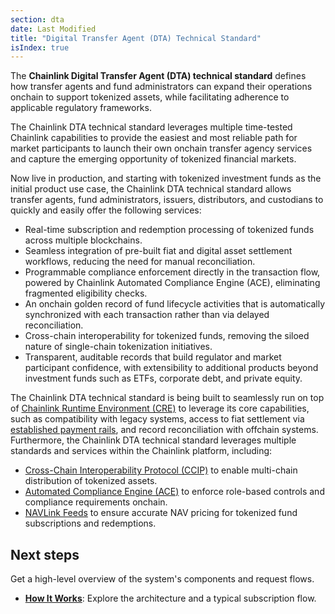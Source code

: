 ```yaml
---
section: dta
date: Last Modified
title: "Digital Transfer Agent (DTA) Technical Standard"
isIndex: true
---
```



The **Chainlink Digital Transfer Agent (DTA) technical standard** defines how transfer agents and fund administrators can expand their operations onchain to support tokenized assets, while facilitating adherence to applicable regulatory frameworks.

The Chainlink DTA technical standard leverages multiple time-tested Chainlink capabilities to provide the easiest and most reliable path for market participants to launch their own onchain transfer agency services and capture the emerging opportunity of tokenized financial markets.

Now live in production, and starting with tokenized investment funds as the initial product use case, the Chainlink DTA technical standard allows transfer agents, fund administrators, issuers, distributors, and custodians to quickly and easily offer the following services:

- Real-time subscription and redemption processing of tokenized funds across multiple blockchains.
- Seamless integration of pre-built fiat and digital asset settlement workflows, reducing the need for manual reconciliation.
- Programmable compliance enforcement directly in the transaction flow, powered by Chainlink Automated Compliance Engine (ACE), eliminating fragmented eligibility checks.
- An onchain golden record of fund lifecycle activities that is automatically synchronized with each transaction rather than via delayed reconciliation.
- Cross-chain interoperability for tokenized funds, removing the siloed nature of single-chain tokenization initiatives.
- Transparent, auditable records that build regulator and market participant confidence, with extensibility to additional products beyond investment funds such as ETFs, corporate debt, and private equity.

The Chainlink DTA technical standard is being built to seamlessly run on top of [Chainlink Runtime Environment (CRE)](https://chain.link/cre) to leverage its core capabilities, such as compatibility with legacy systems, access to fiat settlement via [established payment rails](https://www.swift.com/news-events/press-releases/swift-ubs-asset-management-and-chainlink-successfully-complete-innovative-pilot-bridge-tokenized-assets-existing-payment-systems), and record reconciliation with offchain systems. Furthermore, the Chainlink DTA technical standard leverages multiple standards and services within the Chainlink platform, including:

- [Cross-Chain Interoperability Protocol (CCIP)](/ccip) to enable multi-chain distribution of tokenized assets.
- [Automated Compliance Engine (ACE)](https://chain.link/automated-compliance-engine) to enforce role-based controls and compliance requirements onchain.
- [NAVLink Feeds](/data-feeds/smartdata#navlink-feeds) to ensure accurate NAV pricing for tokenized fund subscriptions and redemptions.

## Next steps

Get a high-level overview of the system's components and request flows.

- [**How It Works**](/dta-technical-standard/how-it-works): Explore the architecture and a typical subscription flow.
